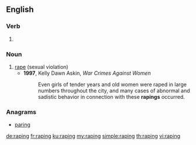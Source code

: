 ==English==

===Verb===
{{head|en|present participle}}

# {{present participle of|rape|lang=en}}

===Noun===
{{en-noun}}

# [[rape]] (sexual violation)
#* '''1997''', Kelly Dawn Askin, ''War Crimes Against Women''
#*: Even girls of tender years and old women were raped in large numbers throughout the city, and many cases of abnormal and sadistic behavior in connection with these '''rapings''' occurred.

===Anagrams===
* [[paring#English|paring]]

[[de:raping]]
[[fr:raping]]
[[ku:raping]]
[[my:raping]]
[[simple:raping]]
[[th:raping]]
[[vi:raping]]